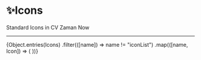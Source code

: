 
<Meta title="Stories/Icons/Icons" />

# ✨Icons

Standard Icons in CV Zaman Now

---

<IconGallery>
    {Object.entries(Icons)
    .filter(([name]) => name != "iconList")
    .map(([name, Icon]) => (
        <IconItem name={name}>
            <Icon />
        </IconItem>
    ))}
</IconGallery>